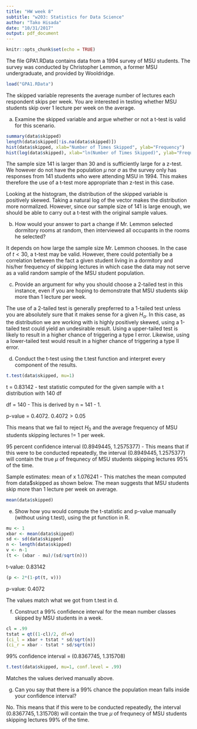 ```yaml
---
title: "HW week 8"
subtitle: "w203: Statistics for Data Science"
author: "Tako Hisada"
date: "10/31/2017"
output: pdf_document
---
```


```r
knitr::opts_chunk$set(echo = TRUE)
```

The file GPA1.RData contains data from a 1994 survey of MSU students.  The survey was conducted by Christopher Lemmon, a former MSU undergraduate, and provided by Wooldridge.

```r
load("GPA1.RData")
```

The skipped variable represents the average number of lectures each respondent skips per week.  You are interested in testing whether MSU students skip over 1 lecture per week on the average.

a. Examine the skipped variable and argue whether or not a t-test is valid for this scenario.

```r
summary(data$skipped)
length(data$skipped[!is.na(data$skipped)])
hist(data$skipped, xlab="Number of Times Skipped", ylab="Frequency")
hist(log(data$skipped), xlab="ln(Number of Times Skipped)", ylab="Frequency")
```

The sample size 141 is larger than 30 and is sufficiently large for a z-test. We however do not have the population $\mu$ nor $\sigma$ as the survey only has responses from 141 students who were attending MSU in 1994. This makes therefore the use of a t-test more appropriate than z-test in this case.

Looking at the histogram, the distribution of the skipped variable is positively skewed. Taking a natural log of the vector makes the distribution more normalized. However, since our sample size of 141 is large enough, we should be able to carry out a t-test with the original sample values.

b. How would your answer to part a change if Mr. Lemmon selected dormitory rooms at random, then interviewed all occupants in the rooms he selected?

It depends on how large the sample size Mr. Lemmon chooses. In the case of $t < 30$, a t-test may be valid. However, there could potentially be a correlation between the fact a given student living in a dormitory and his/her frequency of skipping lectures in which case the data may not serve as a valid random sample of the MSU student population.

c. Provide an argument for why you should choose a 2-tailed test in this instance, even if you are hoping to demonstrate that MSU students skip more than 1 lecture per week.

The use of a 2-tailed test is generally prepferred to a 1-tailed test unless you are absolutely sure that it makes sense for a given $H_\alpha$. In this case, as the distribution we are working with is highly positively skewed, using a 1-tailed test could yield an undesirable result. Using a upper-tailed test is likely to result in a higher chance of triggering a type I error. Likewise, using a lower-tailed test would result in a higher chance of triggering a type II error. 

d. Conduct the t-test using the t.test function and interpret every component of the results.

```r
t.test(data$skipped, mu=1)
```

t = 0.83142 - test statistic computed for the given sample with a t distribution with 140 df

df = 140 - This is derived by n = 141 - 1.

p-value = 0.4072. $0.4072 > 0.05$

This means that we fail to reject $H_0$ and the average frequency of MSU students skipping lectures $!=$ 1 per week.  

95 percent confidence interval (0.8949445, 1.2575377) - This means that if this were to be conducted repeatedly, the interval $(0.8949445, 1.2575377)$ will contain the true $\mu$ of frequnecy of MSU students skipping lectures 95% of the time.

Sample estimates: mean of x 1.076241 - This matches the mean computed from data$skipped as shown below. The mean suggests that MSU students skip more than 1 lecture per week on average.

```r
mean(data$skipped)
```

e. Show how you would compute the t-statistic and p-value manually (without using t.test), using the pt function in R.

```r
mu <- 1
xbar <- mean(data$skipped)
sd <- sd(data$skipped)
n <- length(data$skipped)
v <- n-1
(t <- (xbar - mu)/(sd/sqrt(n)))
```
t-value: 0.83142

```r
(p <- 2*(1-pt(t, v)))
```
p-value: 0.4072

The values match what we got from t.test in d.

f. Construct a 99% confidence interval for the mean number classes skipped by MSU students in a week.

```r
cl = .99
tstat = qt((1-cl)/2, df=v)
(ci_l = xbar + tstat * sd/sqrt(n))
(ci_r = xbar - tstat * sd/sqrt(n))
```

99% confidence interval = (0.8367745, 1.315708)

```r
t.test(data$skipped, mu=1, conf.level = .99)
```

Matches the values derived manually above.

g. Can you say that there is a 99% chance the population mean falls inside your confidence interval?

No. This means that if this were to be conducted repeatedly, the interval $(0.8367745, 1.315708)$ will contain the true $\mu$ of frequnecy of MSU students skipping lectures 99% of the time.